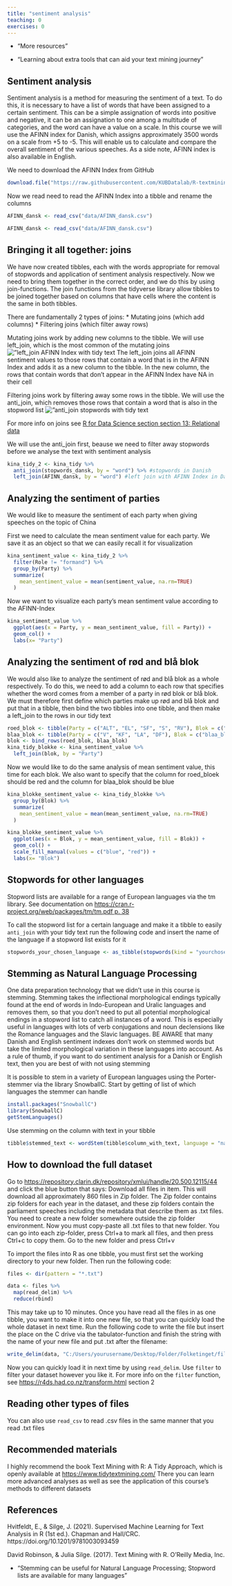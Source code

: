 ```yaml
---
title: "sentiment analysis"
teaching: 0
exercises: 0
---
```


:::::::::::::::::::::::::::::::::::::: questions 

- "More resources"

::::::::::::::::::::::::::::::::::::::::::::::::

::::::::::::::::::::::::::::::::::::: objectives

- "Learning about extra tools that can aid your text mining journey"


::::::::::::::::::::::::::::::::::::::::::::::::

## Sentiment analysis
Sentiment analysis is a method for measuring the sentiment of a text. To do this, it is necessary to have a list of words that have been assigned to a certain sentiment. This can be a simple assignation of words into positive and negative, it can be an assignation to one among a multitude of categories, and the word can have a value on a scale. In this course we will use the AFINN index for Danish, which assigns approximately 3500 words on a scale from +5 to -5. This will enable us to calculate and compare the overall sentiment of the various speeches. As a side note, AFINN index is also available in English. 

We need to download the AFINN Index from GitHub

```r
download.file("https://raw.githubusercontent.com/KUBDatalab/R-textmining/main/data/AFINN_dansk.csv", "data/AFINN_dansk.csv", mode = "wb")
```

Now we read need to read the AFINN Index into a tibble and rename the columns

```r
AFINN_dansk <- read_csv("data/AFINN_dansk.csv")
```


```r
AFINN_dansk <- read_csv("data/AFINN_dansk.csv")
```

## Bringing it all together: joins
We have now created tibbles, each with the words appropriate for removal of stopwords and application of sentiment analysis respectively. Now we need to bring them together in the correct order, and we do this by using join-functions. The join functions from the tidyverse library allow tibbles to be joined together based on columns that have cells where the content is the same in both tibbles.

There are fundamentally 2 types of joins:
* Mutating joins (which add columns)
* Filtering joins (which filter away rows)

Mutating joins work by adding new columns to the tibble. We will use left_join, which is the most common of the mutating joins
![”left_join AFINN Index with tidy text](../fig/Venn_left_join.jpg)
The left_join joins all AFINN sentiment values to those rows that contain a word that is in the AFINN Index and adds it as a new column to the tibble. In the new column, the rows that contain words that don't appear in the AFINN Index have NA in their cell

Filtering joins work by filtering away some rows in the tibble. We will use the anti_join, which removes those rows that contain a word that is also in the stopword list
![”anti_join stopwords with tidy text](../fig/Venn_anti_join.jpg)

For more info on joins see [R for Data Science section section 13: Relational data](https://r4ds.had.co.nz/relational-data.html)

We will use the anti_join first, beause we need to filter away stopwords before we analyse the text with sentiment analysis

```r
kina_tidy_2 <- kina_tidy %>% 
  anti_join(stopwords_dansk, by = "word") %>% #stopwords in Danish
  left_join(AFINN_dansk, by = "word") #left join with AFINN Index in Danish
```

## Analyzing the sentiment of parties
We would like to measure the sentiment of each party when giving speeches on the topic of China

First we need to calculate the mean sentiment value for each party. We save it as an object so that we can easily recall it for visualization

```r
kina_sentiment_value <- kina_tidy_2 %>% 
  filter(Role != "formand") %>% 
  group_by(Party) %>% 
  summarize(
    mean_sentiment_value = mean(sentiment_value, na.rm=TRUE)
  )
```

Now we want to visualize each party's mean sentiment value according to the AFINN-Index

```r
kina_sentiment_value %>% 
  ggplot(aes(x = Party, y = mean_sentiment_value, fill = Party)) + 
  geom_col() +
  labs(x= "Party")
```

## Analyzing the sentiment of rød and blå blok
We would also like to analyze the sentiment of rød and blå blok as a whole respectively. To do this, we need to add a column to each row that specifies whether the word comes from a member of a party in rød blok or blå blok. We must therefore first define which parties make up rød and blå blok and put that in a tibble, then bind the two tibbles into one tibble, and then make a left_join to the rows in our tidy text

```r
roed_blok <- tibble(Party = c("ALT", "EL", "SF", "S", "RV"), Blok = c("roed_blok"))
blaa_blok <- tibble(Party = c("V", "KF", "LA", "DF"), Blok = c("blaa_blok"))
blok <- bind_rows(roed_blok, blaa_blok)
kina_tidy_blokke <- kina_sentiment_value %>% 
  left_join(blok, by = "Party")
```

Now we would like to do the same analysis of mean sentiment value, this time for each blok. We also want to specify that the column for roed_bloek should be red and the column for blaa_blok should be blue

```r
kina_blokke_sentiment_value <- kina_tidy_blokke %>% 
  group_by(Blok) %>% 
  summarize(
    mean_sentiment_value = mean(mean_sentiment_value, na.rm=TRUE)
  )
```


```r
kina_blokke_sentiment_value %>% 
  ggplot(aes(x = Blok, y = mean_sentiment_value, fill = Blok)) + 
  geom_col() +
  scale_fill_manual(values = c("blue", "red")) +
  labs(x= "Blok")
```


## Stopwords for other languages
Stopword lists are available for a range of European languages via the tm library. See documentation on [https://cran.r-project.org/web/packages/tm/tm.pdf p. 38](https://cran.r-project.org/web/packages/tm/tm.pdf p. 38)

To call the stopword list for a certain language and make it a tibble to easily `anti_join` with your tidy text run the following code and insert the name of the language if a stopword list exists for it
```r
stopwords_your_chosen_language <- as_tibble(stopwords(kind = "yourchosenlanguage"))
```

## Stemming as Natural Language Processing
One data preparation technology that we didn't use in this course is stemming. Stemming takes the inflectional morphological endings typically found at the end of words in Indo-European and Uralic languages and removes them, so that you don't need to put all potential morphological endings in a stopword list to catch all instances of a word. This is especially useful in languages with lots of verb conjugations and noun declensions like the Romance languages and the Slavic languages. BE AWARE that many Danish and English sentiment indexes don't work on stemmed words but take the limited morphological variation in these languages into account. As a rule of thumb, if you want to do sentiment analysis for a Danish or English text, then you are best of with not using stemming

It is possible to stem in a variety of European languages using the Porter-stemmer via the library SnowballC. 
Start by getting of list of which languages the stemmer can handle
```r
install.packages("SnowballC")
library(SnowballC)
getStemLanguages()
```

Use stemming on the column with text in your tibble
```r
tibble$stemmed_text <- wordStem(tibble$column_with_text, language = "name of the language")
```


## How to download the full dataset
Go to [https://repository.clarin.dk/repository/xmlui/handle/20.500.12115/44](https://repository.clarin.dk/repository/xmlui/handle/20.500.12115/44) and click the blue button that says: Download all files in item. This will download all approximately 860 files in Zip folder. 
The Zip folder contains zip folders for each year in the dataset, and these zip folders contain the parliament speeches including the metadata that describe them as .txt files.
You need to create a new folder somewhere outside the zip folder environment.
Now you must copy-paste all .txt files to that new folder. You can go into each zip-folder, press Ctrl+a to mark all files, and then press Ctrl+c to copy them. Go to the new folder and press Ctrl+v

To import the files into R as one tibble, you must first set the working directory to your new folder. Then run the following code:
```r
files <- dir(pattern = "*.txt")

data <- files %>% 
  map(read_delim) %>% 
  reduce(rbind)

```

This may take up to 10 minutes. Once you have read all the files in as one tibble, you want to make it into one new file, so that you can quickly load the whole dataset in next time. Run the following code to write the file but insert the place on the C drive via the tabulator-function and finish the string with the name of your new file and put .txt after the filename:
```r
write_delim(data, "C:/Users/yourusername/Desktop/Folder/Folketinget/filename.txt")
```

Now you can quickly load it in next time by using `read_delim`. Use `filter` to filter your dataset however you like it. For more info on the `filter` function, see [https://r4ds.had.co.nz/transform.html](https://r4ds.had.co.nz/transform.html) section 2

## Reading other types of files
You can also use `read_csv` to read .csv files in the same manner that you read .txt files

## Recommended materials
I highly recommend the book Text Mining with R: A Tidy Approach, which is openly available at [https://www.tidytextmining.com/](https://www.tidytextmining.com/)
There you can learn more advanced analyses as well as see the application of this course's methods to different datasets

## References
Hvitfeldt, E., & Silge, J. (2021). Supervised Machine Learning for Text Analysis in R (1st ed.). Chapman and Hall/CRC. https://doi.org/10.1201/9781003093459

David Robinson, & Julia Silge. (2017). Text Mining with R. O’Reilly Media, Inc.


::::::::::::::::::::::::::::::::::::: keypoints 

- "Stemming can be useful for Natural Language Processing; Stopword lists are available for many languages"

::::::::::::::::::::::::::::::::::::::::::::::::
